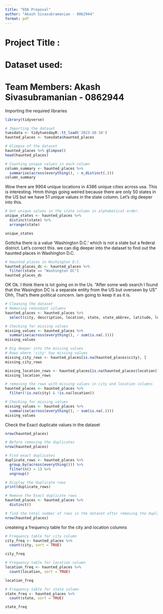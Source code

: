 ```yaml
---
title: "EDA Proposal"
author: "Akash Sivasubramanian - 0862944"
format: pdf
---
```


# Project Title :
# Dataset used:
# Team Members: Akash Sivasubramanian - 0862944

Importing the required libraries
```r
library(tidyverse)

```
```r
# Importing the dataset
tuesdata <- tidytuesdayR::tt_load('2023-10-10')
haunted_places <- tuesdata$haunted_places

# Glimpse of the dataset
haunted_places %>% glimpse()
head(haunted_places)
```
```r
# Counting unique values in each column
column_summary <- haunted_places %>%
  summarise(across(everything(), ~ n_distinct(.)))
column_summary
```
Wow there are 9904 unique locations in 4386 unique cities across usa. This is interesting.
Hmm things going weired because there are only 50 states in the US but we have 51 unique values in the state column. Let's dig deeper into this.

```r
# Get unique values in the state column in alphabetical order.
unique_states <- haunted_places %>%
  distinct(state) %>%
  arrange(state)

unique_states
```
Gottcha there is a value 'Washington D.C.' which is not a state but a federal district. Let's correct this.
we can dig deeper into the dataset to find out the haunted places in Washington D.C.

```r
# Haunted places in Washington D.C.
haunted_places_dc <- haunted_places %>%
  filter(state == "Washington DC")
haunted_places_dc
```
OK Ok. I think there is lot going on in the Us.
"After some web search I found that the Wasington DC is a separate entity from the US but overseen by US"
Ohh, That's there political concern. Iam going to keep it as it is.

```r
# Cleaning the dataset
# Removing redundant columns
haunted_places <- haunted_places %>%
  select(city, description, location, state, state_abbrev, latitude, longitude, city_latitude, city_longitude)
```

```r
# Checking for missing values
missing_values <- haunted_places %>%
  summarise(across(everything(), ~ sum(is.na(.))))
missing_values
```
```r
# Dig deeper into the missing values
# Rows where 'city' has missing values
missing_city_rows <- haunted_places[is.na(haunted_places$city), ]
missing_city_rows

missing_location_rows <- haunted_places[is.na(haunted_places$location), ]
missing_location_rows

# removing the rows with missing values in city and location columns
haunted_places <- haunted_places %>%
  filter(!is.na(city) & !is.na(location))

# Checking for missing values
missing_values <- haunted_places %>%
  summarise(across(everything(), ~ sum(is.na(.))))
missing_values
```

Check the Exact duplicate values in the dataset

```r

nrow(haunted_places)
```

```r

# Before removing the duplicates
nrow(haunted_places)

# Find exact duplicates
duplicate_rows <- haunted_places %>%
  group_by(across(everything())) %>%
  filter(n() > 1) %>%
  ungroup()

# Display the duplicate rows
print(duplicate_rows)

# Remove the Exact duplicate rows
haunted_places <- haunted_places %>%
  distinct()

# find the total number of rows in the dataset after removing the duplicates
nrow(haunted_places)

```


createing a frequency table for the city and location columns
```r
# Frequency table for city column
city_freq <- haunted_places %>%
  count(city, sort = TRUE)

city_freq

# Frequency table for location column
location_freq <- haunted_places %>%
  count(location, sort = TRUE)

location_freq

# Frequency table for state column
state_freq <- haunted_places %>%
  count(state, sort = TRUE)

state_freq


```







